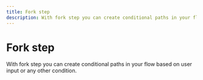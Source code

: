 ```yaml
---
title: Fork step
description: With fork step you can create conditional paths in your flow based on user input or any other condition.
---
```


# Fork step

With fork step you can create conditional paths in your flow based on user input or any other condition.

<Demo variant="fork" />
